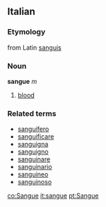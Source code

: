 ==Italian==
===Etymology===
from Latin [[sanguis]]
===Noun===
'''sangue''' ''m''

# [[blood]]

===Related terms===
*[[sanguifero]]
*[[sanguificare]]
*[[sanguigna]]
*[[sanguigno]]
*[[sanguinare]]
*[[sanguinario]]
*[[sanguineo]]
*[[sanguinoso]]

[[co:Sangue]]
[[it:sangue]]
[[pt:Sangue]]
